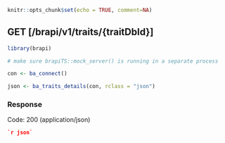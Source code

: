 ```r
knitr::opts_chunk$set(echo = TRUE, comment=NA)
```
## GET  [/brapi/v1/traits/{traitDbId}]

```r
library(brapi)

# make sure brapiTS::mock_server() is running in a separate process

con <- ba_connect() 

json <- ba_traits_details(con, rclass = "json")

```
### Response

Code: 200 (application/json)

```json
`r json`
```

